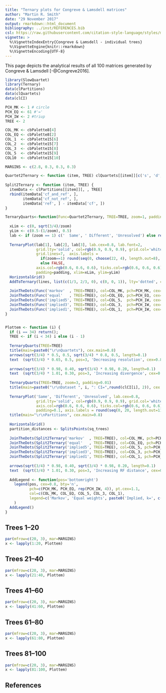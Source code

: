 ```yaml
---
title: "Ternary plots for Congreve & Lamsdell matrices"
author: "Martin R. Smith"
date: "29 November 2017"
output: rmarkdown::html_document
bibliography: ../inst/REFERENCES.bib
csl: https://raw.githubusercontent.com/citation-style-language/styles/master/systematic-biology.csl
vignette: >
  %\VignetteIndexEntry{Congreve & Lamsdell - individual trees}
  %\VignetteEngine{knitr::rmarkdown}
  %\VignetteEncoding{UTF-8}
---
```


This page depicts the analytical results of all 100 matrices generated by
Congreve & Lamsdell [-@Congreve2016].

```r
library(SlowQuartet)
library(Ternary)
data(clPartitions)
data(clQuartets)
data(clCI)

PCH_MK <- 1 # circle
PCH_EQ <- 61 #'='
PCH_IW <- 2 #triup
TREE <- 2

COL_MK <- cbPalette8[4]
COL_EQ <- cbPalette8[2]
COL_1  <- cbPalette15[6]
COL_2  <- cbPalette15[7]
COL_3  <- cbPalette15[8]
COL_5  <- cbPalette15[9]
COL10  <- cbPalette15[10]

MARGINS <- c(2.8, 0.3, 0.3, 0.3)

Quartet2Ternary <- function (item, TREE) clQuartets[[item]][c('s', 'd', 'r2'), , TREE]
  
Split2Ternary <- function (item, TREE) {
  itemData <- clPartitions[[item]][, , TREE]
  rbind(itemData['cf_and_ref', ],
        itemData['cf_not_ref', ],
        itemData['ref', ] - itemData['cf', ])
}

TernaryQuarts<-function(Func=Quartet2Ternary, TREE=TREE, zoom=1, padding=0.1) {
  
  xLim <- c(0, sqrt(3/4)/zoom)
  yLim <- c(0.5-(1/zoom), 0.5)
  lab <- if (zoom == 1) c('  Same', ' Different', 'Unresolved') else rep('', 3)
  
  TernaryPlot(lab[1], lab[2], lab[3], lab.cex=0.8, lab.font=2,
              grid.lty='solid', col=rgb(0.9, 0.9, 0.9), grid.col='white', 
              grid.lines=7,  axis.labels = 
                if(zoom==1) round(seq(0, choose(22, 4), length.out=8), 0)
                else FALSE,
              axis.col=rgb(0.6, 0.6, 0.6), ticks.col=rgb(0.6, 0.6, 0.6),
              padding=padding, xlim=xLim, ylim=yLim)
  HorizontalGrid()
  AddToTernary(lines, list(c(1/3, 2/3, 0), c(0, 0, 1)), lty='dotted', col=cbPalette8[8], lwd=2)
  
  JoinTheDots(Func('markov'  , TREE=TREE), col=COL_MK, pch=PCH_MK, cex=1.1)
  JoinTheDots(Func('equal'   , TREE=TREE), col=COL_EQ, pch=PCH_EQ, cex=1.1)
  JoinTheDots(Func('implied5', TREE=TREE), col=COL_5,  pch=PCH_IW, cex=1.1)
  JoinTheDots(Func('implied3', TREE=TREE), col=COL_3,  pch=PCH_IW, cex=1.1)
  JoinTheDots(Func('implied1', TREE=TREE), col=COL_1,  pch=PCH_IW, cex=1.1)
}


Plottem <- function (i) { 
  if (i == 34) return();
  TREE <- if (i < 34) i else (i - 1)
  
  TernaryQuarts(TREE=TREE)
  title(main=paste0("\r\nQuartets"), cex.main=0.8)
  arrows(sqrt(3/4) * 0.5, 0.5, sqrt(3/4) * 0.8, 0.5, length=0.1)
  text  (sqrt(3/4) * 0.65, 0.5, pos=3, 'Decreasing resolution', cex=0.8)
  
  arrows(sqrt(3/4) * 0.98, 0.40, sqrt(3/4) * 0.98, 0.20, length=0.1)
  text  (sqrt(3/4) * 1.01, 0.30, pos=3, 'Increasing divergence', cex=0.8, srt=270)
  
  TernaryQuarts(TREE=TREE, zoom=3, padding=0.01)
  title(main=paste0("\r\nDataset ", i, ": CI=",round(clCI[i], 2)), cex.main=1.2)
  
  TernaryPlot('Same', 'Different', 'Unresolved', lab.cex=0.8,
              grid.lty='solid', col=rgb(0.9, 0.9, 0.9), grid.col='white', 
              axis.col=rgb(0.6, 0.6, 0.6), ticks.col=rgb(0.6, 0.6, 0.6),
              padding=0.1, axis.labels = round(seq(0, 20, length.out=11), 0))
  title(main="\r\nPartitions", cex.main=0.8)
  
  HorizontalGrid()
  partition_distances <- SplitsPoints(sq_trees)
  
  JoinTheDots(Split2Ternary('markov'  , TREE=TREE), col=COL_MK, pch=PCH_MK, cex=1.1)
  JoinTheDots(Split2Ternary('equal'   , TREE=TREE), col=COL_EQ, pch=PCH_EQ, cex=1.1)
  JoinTheDots(Split2Ternary('implied5', TREE=TREE), col=COL_5, pch=PCH_IW, cex=1.1)
  JoinTheDots(Split2Ternary('implied3', TREE=TREE), col=COL_3, pch=PCH_IW, cex=1.1)
  JoinTheDots(Split2Ternary('implied1', TREE=TREE), col=COL_1, pch=PCH_IW, cex=1.1)
  
  arrows(sqrt(3/4) * 0.98, 0.40, sqrt(3/4) * 0.98, 0.20, length=0.1)
  text  (sqrt(3/4) * 1.01, 0.30, pos=3, 'Increasing RF distance', cex=0.8, srt=270)
  
  AddLegend <- function(pos='bottomright')
    legend(pos, cex=0.8, bty='n',
           pch=c(PCH_MK, PCH_EQ, rep(PCH_IW, 4)), pt.cex=1.1,
           col=c(COL_MK, COL_EQ, COL_5, COL_3, COL_1),
           legend=c('Markov', 'Equal weights', paste0('Implied, k=', c(5, 3, 1)))
    )
  AddLegend()
}
```

## Trees 1--20
```R
par(mfrow=c(20, 3), mar=MARGINS)
x <- lapply(1:20, Plottem)
```

## Trees 21--40
```R
par(mfrow=c(20, 3), mar=MARGINS)
x <- lapply(21:40, Plottem)
```

## Trees 41--60
```R
par(mfrow=c(20, 3), mar=MARGINS)
x <- lapply(41:60, Plottem)
```

## Trees 61--80
```R
par(mfrow=c(20, 3), mar=MARGINS)
x <- lapply(61:80, Plottem)
```

## Trees 81--100
```R
par(mfrow=c(20, 3), mar=MARGINS)
x <- lapply(81:100, Plottem)
```

## References
